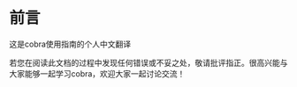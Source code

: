 # 前言 {.unnumbered}

这是cobra使用指南的个人中文翻译

若您在阅读此文档的过程中发现任何错误或不妥之处，敬请批评指正。很高兴能与大家能够一起学习cobra，欢迎大家一起讨论交流！
